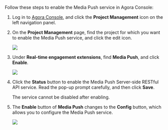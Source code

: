 
Follow these steps to enable the Media Push service in Agora Console:

1. Log in to [Agora Console](https://console.agora.io/), and click the **Project Management** icon on the left navigation panel.

2. On the **Project Management** page, find the project for which you want to enable the Media Push service, and click the edit icon.

    <img src="https://web-cdn.agora.io/docs-files/1637660034129"/>

3. Under **Real-time engagement extensions**, find **Media Push**, and click **Enable**.

    <img src="https://web-cdn.agora.io/docs-files/1641798077250"  />

4. Click the **Status** button to enable the Media Push Server-side RESTful API service. Read the pop-up prompt carefully, and then click **Save**. <div class="alert note">The service cannot be disabled after enabling. </div>

5. The **Enable** button of **Media Push** changes to the **Config** button, which allows you to configure the Media Push service.

    <img src="https://web-cdn.agora.io/docs-files/1641798186456"  />